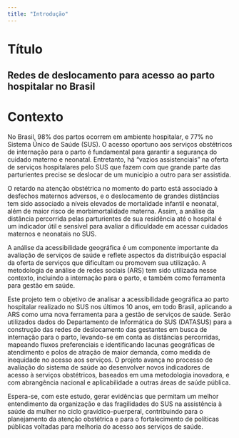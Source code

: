 ```yaml
---
title: "Introdução"
---
```


# Título

## Redes de deslocamento para acesso ao parto hospitalar no Brasil

# Contexto

No Brasil, 98% dos partos ocorrem em ambiente hospitalar, e 77% no Sistema Único de Saúde (SUS). O acesso oportuno aos serviços obstétricos de internação para o parto é fundamental para garantir a segurança do cuidado materno e neonatal. Entretanto, há “vazios assistenciais” na oferta de serviços hospitalares pelo SUS que fazem com que grande parte das parturientes precise se deslocar de um município a outro para ser assistida.

O retardo na atenção obstétrica no momento do parto está associado à desfechos maternos adversos, e o deslocamento de grandes distâncias tem sido associado a níveis elevados de mortalidade infantil e neonatal, além de maior risco de morbimortalidade materna. Assim, a análise da distância percorrida pelas parturientes de sua residência até o hospital é um indicador útil e sensível para avaliar a dificuldade em acessar cuidados maternos e neonatais no SUS.

A análise da acessibilidade geográfica é um componente importante da avaliação de serviços de saúde e reflete aspectos da distribuição espacial da oferta de serviços que dificultam ou promovem sua utilização. A metodologia de análise de redes sociais (ARS) tem sido utilizada nesse contexto, incluindo a internação para o parto, e também como ferramenta para gestão em saúde.

Este projeto tem o objetivo de analisar a acessibilidade geográfica ao parto hospitalar realizado no SUS nos últimos 10 anos, em todo Brasil, aplicando a ARS como uma nova ferramenta para a gestão de serviços de saúde. Serão utilizados dados do Departamento de Informática do SUS (DATASUS) para a construção das redes de deslocamento das gestantes em busca de internação para o parto, levando-se em conta as distâncias percorridas, mapeando fluxos preferenciais e identificando lacunas geográficas de atendimento e polos de atração de maior demanda, como medida de inequidade no acesso aos serviços. O projeto avança no processo de avaliação do sistema de saúde ao desenvolver novos indicadores de acesso à serviços obstétricos, baseados em uma metodologia inovadora, e com abrangência nacional e aplicabilidade a outras áreas de saúde pública.

Espera-se, com este estudo, gerar evidências que permitam um melhor entendimento da organização e das fragilidades do SUS na assistência à saúde da mulher no ciclo gravídico-puerperal, contribuindo para o planejamento da atenção obstétrica e para o fortalecimento de políticas públicas voltadas para melhoria do acesso aos serviços de saúde.